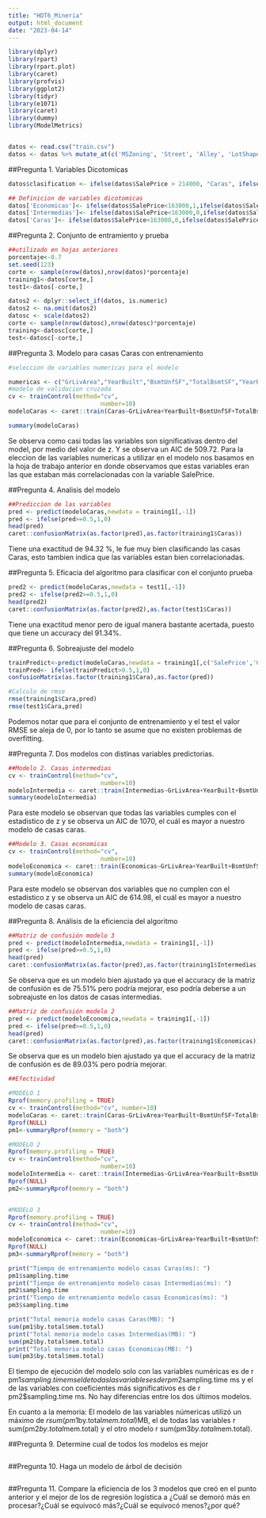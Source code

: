 ```yaml
---
title: "HDT6_Mineria"
output: html_document
date: "2023-04-14"
---
```


```r
library(dplyr)
library(rpart)
library(rpart.plot)
library(caret)
library(profvis)
library(ggplot2)
library(tidyr)
library(e1071)
library(caret)
library(dummy)
library(ModelMetrics)


datos <- read.csv("train.csv")
datos <- datos %>% mutate_at(c('MSZoning', 'Street', 'Alley', 'LotShape', 'LandContour', 'Utilities', 'LotConfig', 'LandSlope', 'Condition2', 'RoofMatl', 'Exterior2nd', 'Electrical'),as.factor)
```

##Pregunta 1. Variables Dicotomicas

```r
datos$clasification <- ifelse(datos$SalePrice > 214000, "Caras", ifelse(datos$SalePrice>163000, "Intemedias", "Economicas"))

## Definicion de variables dicotomicas
datos['Economicas']<- ifelse(datos$SalePrice<163000,1,ifelse(datos$SalePrice>=163000 & datos$SalePrice<214000,0,0))
datos['Intermedias']<- ifelse(datos$SalePrice<163000,0,ifelse(datos$SalePrice>=163000 & datos$SalePrice<214000,1,0))
datos['Caras']<- ifelse(datos$SalePrice<163000,0,ifelse(datos$SalePrice>=163000 & datos$SalePrice<214000,0,1))

```

##Pregunta 2. Conjunto de entramiento y prueba

```r
##utilizado en hojas anteriores
porcentaje<-0.7
set.seed(123)
corte <- sample(nrow(datos),nrow(datos)*porcentaje)
training1<-datos[corte,]
test1<-datos[-corte,]

datos2 <- dplyr::select_if(datos, is.numeric)
datos2 <- na.omit(datos2)
datosc <- scale(datos2)
corte <- sample(nrow(datosc),nrow(datosc)*porcentaje)
training<-datosc[corte,]
test<-datosc[-corte,]

```

##Pregunta 3. Modelo para casas Caras con entrenamiento

```r
#seleccion de variables numericas para el modelo

numericas <- c("GrLivArea","YearBuilt","BsmtUnfSF","TotalBsmtSF","YearRemodAdd", "LotArea", "Caras")
#modelo de validacion cruzada
cv <- trainControl(method="cv", 
                          number=10)
modeloCaras <- caret::train(Caras~GrLivArea+YearBuilt+BsmtUnfSF+TotalBsmtSF+YearRemodAdd+LotArea, data=training1,method="glm", family = binomial, trControl = cv)

summary(modeloCaras)
```

Se observa como casi todas las variables son significativas dentro del model, por medio del valor de z. Y se observa un AIC  de 509.72. Para la eleccion de las variables numericas a utilizar en el modelo nos basamos en la hoja de trabajo anterior en donde observamos que estas variables eran las que estaban más correlacionadas con la variable SalePrice.

##Pregunta 4. Analisis del modelo

```r
##Prediccion de las variables
pred <- predict(modeloCaras,newdata = training1[,-1])
pred <- ifelse(pred>=0.5,1,0)
head(pred)
caret::confusionMatrix(as.factor(pred),as.factor(training1$Caras))
```

Tiene una exactitud de 94.32 %, le fue muy bien clasificando las casas Caras, esto tambien indica que las variables estan bien correlacionadas.

##Pregunta 5. Eficacia del algoritmo para clasificar con el conjunto prueba

```r
pred2 <- predict(modeloCaras,newdata = test1[,-1])
pred2 <- ifelse(pred2>=0.5,1,0)
head(pred2)
caret::confusionMatrix(as.factor(pred2),as.factor(test1$Caras))

```

Tiene una exactitud menor pero de igual manera bastante acertada, puesto que tiene un accuracy del 91.34%.


##Pregunta 6. Sobreajuste del modelo

```r
trainPredict<-predict(modeloCaras,newdata = training1[,c('SalePrice','GrLivArea','LotFrontage','LotArea','BsmtQual','PoolArea','YearBuilt','BsmtUnfSF','TotalBsmtSF','YearRemodAdd','LotArea')], type = "raw")
trainPred<- ifelse(trainPredict>0.5,1,0)
confusionMatrix(as.factor(training1$Cara),as.factor(pred))

#Calculo de rmse
rmse(training1$Cara,pred)
rmse(test1$Cara,pred)

```

Podemos notar que para el conjunto de entrenamiento y el test el valor RMSE se aleja de 0, por lo tanto se asume que no existen problemas de overfitting.

##Pregunta 7. Dos modelos con distinas variables predictorias.

```r
##Modelo 2. Casas intermedias
cv <- trainControl(method="cv", 
                          number=10)
modeloIntermedia <- caret::train(Intermedias~GrLivArea+YearBuilt+BsmtUnfSF+TotalBsmtSF+YearRemodAdd+LotArea, data=training1,method="glm", family = binomial, trControl = cv)
summary(modeloIntermedia)
```

Para este modelo se observan que todas las variables cumples con el estadistico de z y se observa un AIC de 1070, el cuál es mayor a nuestro modelo de casas caras. 

```r
##Modelo 3. Casas economicas
cv <- trainControl(method="cv", 
                          number=10)
modeloEconomica <- caret::train(Economicas~GrLivArea+YearBuilt+BsmtUnfSF+TotalBsmtSF+YearRemodAdd+LotArea, data=training1,method="glm", family = binomial, trControl = cv)
summary(modeloEconomica)
```
Para este modelo se observan dos variables que no cumplen con el estadistico z y se observa un AIC de 614.98, el cuál es mayor a nuestro modelo de casas caras. 

##Pregunta 8. Análisis de la eficiencia del algoritmo

```r
##Matriz de confusión modelo 3
pred <- predict(modeloIntermedia,newdata = training1[,-1])
pred <- ifelse(pred>=0.5,1,0)
head(pred)
caret::confusionMatrix(as.factor(pred),as.factor(training1$Intermedias))
```
Se observa que es un modelo bien ajustado ya que el accuracy de la matriz de confusión es de 75.51% pero podría mejorar, eso podría deberse a un sobreajuste en los datos de casas intermedias.

```r
##Matriz de confusión modelo 2
pred <- predict(modeloEconomica,newdata = training1[,-1])
pred <- ifelse(pred>=0.5,1,0)
head(pred)
caret::confusionMatrix(as.factor(pred),as.factor(training1$Economicas))
```
Se observa que es un modelo bien ajustado ya que el accuracy de la matriz de confusión es de 89.03% pero podría mejorar. 

```r
##Efectividad

#MODELO 1
Rprof(memory.profiling = TRUE)
cv <- trainControl(method="cv", number=10)
modeloCaras <- caret::train(Caras~GrLivArea+YearBuilt+BsmtUnfSF+TotalBsmtSF+YearRemodAdd+LotArea, data=training1,method="glm", family = binomial, trControl = cv)
Rprof(NULL)
pm1<-summaryRprof(memory = "both")

#MODELO 2
Rprof(memory.profiling = TRUE)
cv <- trainControl(method="cv", 
                          number=10)
modeloIntermedia <- caret::train(Intermedias~GrLivArea+YearBuilt+BsmtUnfSF+TotalBsmtSF+YearRemodAdd+LotArea, data=training1,method="glm", family = binomial, trControl = cv)
Rprof(NULL)
pm2<-summaryRprof(memory = "both")


#MODELO 3
Rprof(memory.profiling = TRUE)
cv <- trainControl(method="cv", 
                          number=10)
modeloEconomica <- caret::train(Economicas~GrLivArea+YearBuilt+BsmtUnfSF+TotalBsmtSF+YearRemodAdd+LotArea, data=training1,method="glm", family = binomial, trControl = cv)
Rprof(NULL)
pm3<-summaryRprof(memory = "both")

print("Tiempo de entrenamiento modelo casas Caras(ms): ")
pm1$sampling.time
print("Tiempo de entrenamiento modelo casas Intermedias(ms): ")
pm2$sampling.time
print("Tiempo de entrenamiento modelo casas Economicas(ms): ")
pm3$sampling.time

print("Total memoria modelo casas Caras(MB): ")
sum(pm1$by.total$mem.total)
print("Total memoria modelo casas Intermedias(MB): ")
sum(pm2$by.total$mem.total)
print("Total memoria modelo casas Economicas(MB): ")
sum(pm3$by.total$mem.total)
```

El tiempo de ejecución del modelo solo con las variables numéricas es de r pm1$sampling.time ms el de todas las variables es de r pm2$sampling.time ms y el de las variables con coeficientes más significativos es de r pm2$sampling.time ms. No hay diferencias entre los dos últimos modelos.

En cuanto a la memoria: El modelo de las variables númericas utilizó un máximo de $r sum(pm1$by.total$mem.total)$MB, el de todas las variables r sum(pm2$by.total$mem.total) y el otro modelo r sum(pm3$by.total$mem.total).



##Pregunta 9. Determine cual de todos los modelos es mejor
```r

```

##Pregunta 10. Haga un modelo de árbol de decisión
```r

```

##Pregunta 11. Compare la eficiencia de los 3 modelos que creó en el punto anterior y el mejor de los de regresión logística a ¿Cuál se demoró más en procesar?¿Cuál se equivocó más?¿Cuál se equivocó menos?¿por qué?




